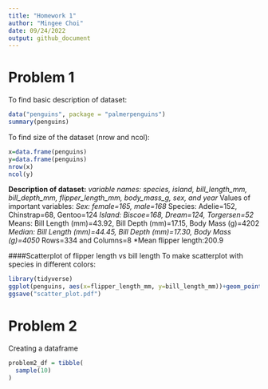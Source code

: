 ```yaml
---
title: "Homework 1"
author: "Mingee Choi"
date: 09/24/2022
output: github_document
---
```



# Problem 1

To find basic description of dataset:
```r
data("penguins", package = "palmerpenguins")
summary(penguins)
```
To find size of the dataset (nrow and ncol):
```r
x=data.frame(penguins)
y=data.frame(penguins)
nrow(x)
ncol(y)
```

**Description of dataset:**
*variable names: species, island, bill_length_mm, bill_depth_mm, flipper_length_mm, body_mass_g, sex, and year
*Values of important variables: 
  *Sex: female=165, male=168
  *Species: Adelie=152, Chinstrap=68, Gentoo=124
  *Island: Biscoe=168, Dream=124, Torgersen=52
  *Means: Bill Length (mm)=43.92, Bill Depth (mm)=17.15, Body Mass (g)=4202
  *Median: Bill Length (mm)=44.45, Bill Depth (mm)=17.30, Body Mass (g)=4050
*Rows=334 and Columns=8
*Mean flipper length:200.9

####Scatterplot of flipper length vs bill length
To make scatterplot with species in different colors:
```r
library(tidyverse)
ggplot(penguins, aes(x=flipper_length_mm, y=bill_length_mm))+geom_point(aes(color=species))
ggsave("scatter_plot.pdf")
```

# Problem 2
Creating a dataframe
```r
problem2_df = tibble(
  sample(10)
)
```